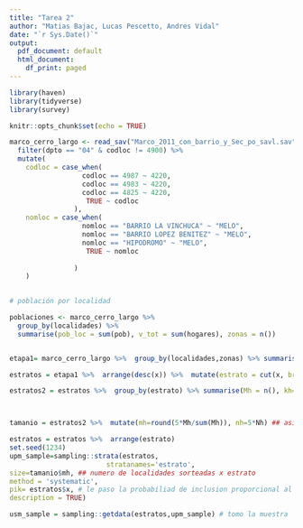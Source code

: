 ```yaml
---
title: "Tarea 2"
author: "Matias Bajac, Lucas Pescetto, Andres Vidal"
date: "`r Sys.Date()`"
output:
  pdf_document: default
  html_document:
    df_print: paged
---
```


```r

library(haven)
library(tidyverse)
library(survey)

knitr::opts_chunk$set(echo = TRUE)
```

```r

marco_cerro_largo <- read_sav("Marco_2011_con_barrio_y_Sec_po_savl.sav") %>% 
  filter(dpto == "04" & codloc != 4900) %>% 
  mutate(
    codloc = case_when(
                  codloc == 4987 ~ 4220,
                  codloc == 4983 ~ 4220,
                  codloc == 4825 ~ 4220,
                   TRUE ~ codloc
                ),
    nomloc = case_when(
                  nomloc == "BARRIO LA VINCHUCA" ~ "MELO",
                  nomloc == "BARRIO LOPEZ BENITEZ" ~ "MELO",
                  nomloc == "HIPODROMO" ~ "MELO",
                   TRUE ~ nomloc
                  
                )
    )

  
# población por localidad

poblaciones <- marco_cerro_largo %>% 
  group_by(localidades) %>%
  summarise(pob_loc = sum(pob), v_tot = sum(hogares), zonas = n())


etapa1= marco_cerro_largo %>%  group_by(localidades,zonas) %>% summarise(x= sum(hogares), nz = n(),sd_x=sd(hogares)) 

estratos = etapa1 %>%  arrange(desc(x)) %>%  mutate(estrato = cut(x, breaks=c(0,200,1500,5000,Inf), right = FALSE))  %>% filter(x<5000)

estratos2 = estratos %>%  group_by(estrato) %>% summarise(Mh = n(), kh= sum(x), Nh= sum(nz))



tamanio = estratos2 %>%  mutate(mh=round(5*Mh/sum(Mh)), nh=5*Nh) ## asignacion proporcional al tamanio de cada estrato 

estratos = estratos %>%  arrange(estrato)
set.seed(1234)
upm_sample=sampling::strata(estratos,  
                        stratanames='estrato', 
size=tamanio$mh, ## numero de localidades sorteadas x estrato 
method = 'systematic',
pik= estratos$x, # le paso la probabiliad de inclusion proporcional al tamanio de hogares 
description = TRUE)

usm_sample = sampling::getdata(estratos,upm_sample) # tomo la muestra 





```

